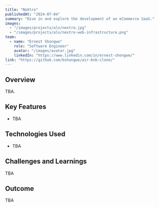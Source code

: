 ```yaml
---
title: "NeXtro"
publishedAt: "2024-07-04"
summary: "Dive in and explore the development of an eCommerce SaaS."
images:
  - "/images/projects/alx/nextro.jpg"
  - "/images/projects/alx/nextro-web-infrastructure.png"
team:
  - name: "Ernest Shongwe"
    role: "Software Engineer"
    avatar: "/images/avatar.jpg"
    linkedIn: "https://www.linkedin.com/in/ernest-shongwe/"
link: "https://github.com/bshongwe/air-bnb-clone/"
---
```


## Overview

TBA.

## Key Features

- TBA

## Technologies Used

- TBA

## Challenges and Learnings

TBA

## Outcome

TBA